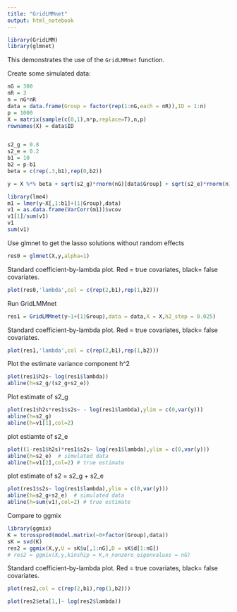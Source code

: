 ```yaml
---
title: "GridLMMnet"
output: html_notebook
---
```


```r
library(GridLMM)
library(glmnet)
```

This demonstrates the use of the `GridLMMnet` function.

Create some simulated data:
```r
nG = 300
nR = 3
n = nG*nR
data = data.frame(Group = factor(rep(1:nG,each = nR)),ID = 1:n)
p = 1000
X = matrix(sample(c(0,1),n*p,replace=T),n,p)
rownames(X) = data$ID


s2_g = 0.8
s2_e = 0.2
b1 = 10
b2 = p-b1
beta = c(rep(.3,b1),rep(0,b2))

y = X %*% beta + sqrt(s2_g)*rnorm(nG)[data$Group] + sqrt(s2_e)*rnorm(n)

library(lme4)
m1 = lmer(y~X[,1:b1]+(1|Group),data)
v1 = as.data.frame(VarCorr(m1))$vcov
v1[1]/sum(v1)
v1
sum(v1)

```

Use glmnet to get the lasso solutions without random effects
```r
res0 = glmnet(X,y,alpha=1)
```

Standard coefficient-by-lambda plot. Red = true covariates, black= false covariates.
```r
plot(res0,'lambda',col = c(rep(2,b1),rep(1,b2)))
```

Run GridLMMnet

```r
res1 = GridLMMnet(y~1+(1|Group),data = data,X = X,h2_step = 0.025)
```

Standard coefficient-by-lambda plot. Red = true covariates, black= false covariates.
```r
plot(res1,'lambda',col = c(rep(2,b1),rep(1,b2)))
```

Plot the estimate variance component h^2
```r
plot(res1$h2s~ log(res1$lambda))
abline(h=s2_g/(s2_g+s2_e))
```

Plot estimate of s2_g
```r
plot(res1$h2s*res1$s2s~ - log(res1$lambda),ylim = c(0,var(y)))
abline(h=s2_g)
abline(h=v1[1],col=2)
```

plot estiamte of s2_e
```r
plot((1-res1$h2s)*res1$s2s~ log(res1$lambda),ylim = c(0,var(y)))
abline(h=s2_e)  # simulated data
abline(h=v1[2],col=2) # true estimate
```


plot estimate of s2 = s2_g + s2_e
```r
plot(res1$s2s~ log(res1$lambda),ylim = c(0,var(y)))
abline(h=s2_g+s2_e)  # simulated data
abline(h=sum(v1),col=2) # true estimate
```





Compare to ggmix
```r
library(ggmix)
K = tcrossprod(model.matrix(~0+factor(Group),data))
sK = svd(K)
res2 = ggmix(X,y,U = sK$u[,1:nG],D = sK$d[1:nG])
# res2 = ggmix(X,y,kinship = K,n_nonzero_eigenvalues = nG)
```


Standard coefficient-by-lambda plot. Red = true covariates, black= false covariates.
```r
plot(res2,col = c(rep(2,b1),rep(1,b2)))
```


```r
plot(res2$eta[1,]~ log(res2$lambda))
```

